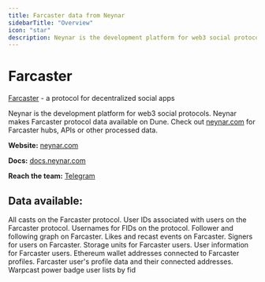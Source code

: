 ```yaml
---
title: Farcaster data from Neynar
sidebarTitle: "Overview"
icon: "star"
description: Neynar is the development platform for web3 social protocols. Neynar makes Farcaster protocol data available on Dune.
---
```


# Farcaster
[Farcaster](https://farcaster.xyz) - a protocol for decentralized social apps

Neynar is the development platform for web3 social protocols. Neynar makes Farcaster protocol data available on Dune. Check out [neynar.com](https://neynar.com) for Farcaster hubs, APIs or other processed data.

**Website:** [neynar.com](https://neynar.com)

**Docs:** [docs.neynar.com](https://docs.neynar.com)

**Reach the team:** [Telegram](https://t.me/rishdoteth)

## Data available:

<CardGroup cols={2}>
  <Card title="Casts" icon="comment-alt" href="/data-catalog/community/farcaster/casts">
    All casts on the Farcaster protocol.
  </Card>
  <Card title="FIDs" icon="id-badge" href="/data-catalog/community/farcaster/fids">
    User IDs associated with users on the Farcaster protocol.
  </Card>
  <Card title="Fnames" icon="user" href="/data-catalog/community/farcaster/fnames">
    Usernames for FIDs on the protocol.
  </Card>
  <Card title="Links" icon="link" href="/data-catalog/community/farcaster/links">
    Follower and following graph on Farcaster.
  </Card>
  <Card title="Reactions" icon="thumbs-up" href="/data-catalog/community/farcaster/reactions">
    Likes and recast events on Farcaster.
  </Card>
  <Card title="Signers" icon="signature" href="/data-catalog/community/farcaster/signers">
    Signers for users on Farcaster.
  </Card>
  <Card title="Storage" icon="database" href="/data-catalog/community/farcaster/storage">
    Storage units for Farcaster users.
  </Card>
  <Card title="User Data" icon="address-card" href="/data-catalog/community/farcaster/user_data">
    User information for Farcaster users.
  </Card>
  <Card title="Verifications" icon="check-circle" href="/data-catalog/community/farcaster/verifications">
    Ethereum wallet addresses connected to Farcaster profiles.
  </Card>
  <Card title="Profiles with Addresses" icon="address-book" href="/data-catalog/community/farcaster/profile_with_addresses">
    Farcaster user's profile data and their connected addresses.
  </Card>
  <Card title="Power Badge" icon="crown" href="/data-catalog/community/farcaster/power_badge">
    Warpcast power badge user lists by fid
  </Card>
</CardGroup>
